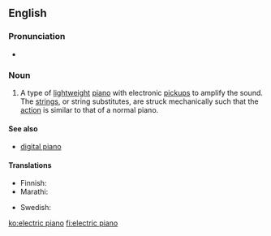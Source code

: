 ==English==
{{wikipedia}}

===Pronunciation===
* {{IPA|/ə.ˈlɛk.tɹɪk ˈpjænoʊ/|lang=en}}

===Noun===
{{en-noun|head=[[electric]] [[piano]]}}

# {{context|musical instruments|lang=en}} A type of [[lightweight]] [[piano]] with electronic [[pickup]]s to amplify the sound. The [[string]]s, or string substitutes, are struck mechanically such that the [[action]] is similar to that of a normal piano.

====See also====
* [[digital piano]]

====Translations====
{{trans-top|an instrument}}
* Finnish: {{t+|fi|sähköpiano}}
* Marathi: {{t|mr|विद्युत पियानो|m|tr=vidyuta piyāno|sc=Deva}}
{{trans-mid}}
* Swedish: {{t|sv|elpiano|n}}
{{trans-bottom}}

[[ko:electric piano]]
[[fi:electric piano]]